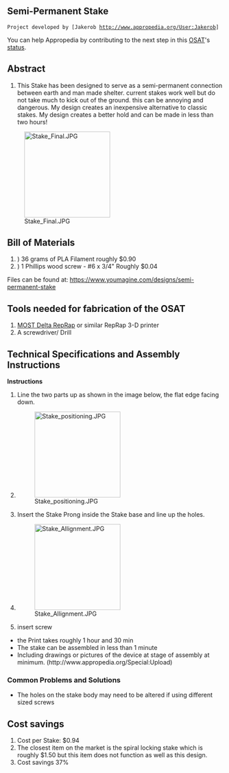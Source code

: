 


{{777}}
==Semi-Permanent Stake ==
 Project developed by [Jakerob http://www.appropedia.org/User:Jakerob]
{{Statusboxtop}}
{{status-design}}
{{status-prototype}}
You can help Appropedia by contributing to the next step in this [[OSAT]]'s [[:Category:Status|status]].
{{boxbottom}}

==Abstract==

#This Stake has been designed to serve as a semi-permanent connection between earth and man made shelter.  current stakes work well but do not take much to kick out of the ground. this can be annoying and dangerous. My design creates an inexpensive alternative to classic stakes. My design creates a better hold and can be made in less than two hours!

[[Image:Stake_Final.JPG|200px|right]]

== Bill of Materials==
#) 36 grams of PLA Filament roughly $0.90 
#) 1 Phillips wood screw - #6 x 3/4" Roughly $0.04

Files can be found at: https://www.youmagine.com/designs/semi-permanent-stake

== Tools needed for fabrication of the OSAT==
# [[Athena Build Overview| MOST Delta RepRap]] or similar RepRap 3-D printer
# A screwdriver/ Drill

== Technical Specifications and Assembly Instructions==
 
'''Instructions'''
# Line the two parts up as shown in the image below, the flat edge facing down.
#[[Image:Stake_positioning.JPG|200px]]
#Insert the Stake Prong inside the Stake base and line up the holes.
#[[Image:Stake_Allignment.JPG|200px]]
#insert screw



* the Print takes roughly 1 hour and 30 min
* The stake can be assembled in less than 1 minute
* Including drawings or pictures of the device at stage of assembly at minimum. (http://www.appropedia.org/Special:Upload)


=== Common Problems and Solutions===
* The holes on the stake body may need to be altered if using different sized screws

== Cost savings==

# Cost per Stake: $0.94
# The closest item on the market is the spiral locking stake which is roughly $1.50 but this item does not function as well as this design.
# Cost savings 37%